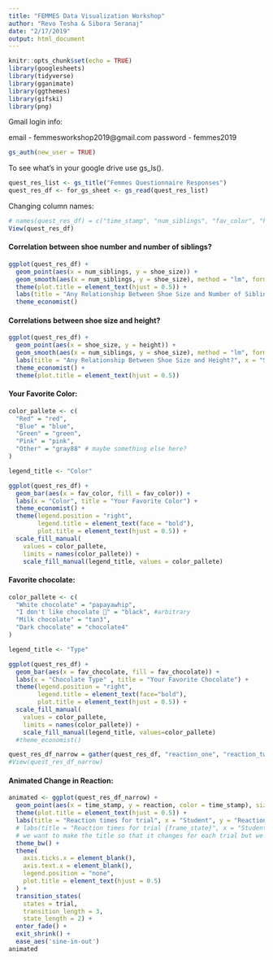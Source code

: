 ```yaml
---
title: "FEMMES Data Visualization Workshop"
author: "Revo Tesha & Sibora Seranaj"
date: "2/17/2019"
output: html_document
---
```


```r
knitr::opts_chunk$set(echo = TRUE)
library(googlesheets)
library(tidyverse)
library(gganimate)
library(ggthemes)
library(gifski)
library(png)
```

Gmail login info:

email - femmesworkshop2019@gmail.com
password - femmes2019
```r
gs_auth(new_user = TRUE)
```

To see what's in your google drive use gs_ls().
```r
quest_res_list <- gs_title("Femmes Questionnaire Responses")
quest_res_df <- for_gs_sheet <- gs_read(quest_res_list)
```

Changing column names:
```r
# names(quest_res_df) = c("time_stamp", "num_siblings", "fav_color", "height", "shoe_size", "movie_genre", "fav_chocolate", "fav_pet", "fav_season", "day_old", "reaction_one", "reaction_two", "reaction_three", "reaction_four")
View(quest_res_df)
```

#### Correlation between shoe number and number of siblings?
```r
ggplot(quest_res_df) +
  geom_point(aes(x = num_siblings, y = shoe_size)) +
  geom_smooth(aes(x = num_siblings, y = shoe_size), method = "lm", formula = y ~ x, se = F) +
  theme(plot.title = element_text(hjust = 0.5)) +
  labs(title = "Any Relationship Between Shoe Size and Number of Siblings?", x = "Number of Siblings", y = "Shoe Size") +
  theme_economist()
```

#### Correlations between shoe size and height?
```r
ggplot(quest_res_df) + 
  geom_point(aes(x = shoe_size, y = height)) +
  geom_smooth(aes(x = num_siblings, y = shoe_size), method = "lm", formula = y ~ x, se = F) +
  labs(title = "Any Relationship Between Shoe Size and Height?", x = "Shoe Size", y = "Height") +
  theme_economist() +
  theme(plot.title = element_text(hjust = 0.5))
```

#### Your Favorite Color:
```r

color_pallete <- c(
  "Red" = "red",
  "Blue" = "blue",
  "Green" = "green",
  "Pink" = "pink",
  "Other" = "gray88" # maybe something else here?
)

legend_title <- "Color"

ggplot(quest_res_df) + 
  geom_bar(aes(x = fav_color, fill = fav_color)) +
  labs(x = "Color", title = "Your Favorite Color") +
  theme_economist() +
  theme(legend.position = "right",
        legend.title = element_text(face = "bold"),
        plot.title = element_text(hjust = 0.5)) +
  scale_fill_manual(
    values = color_pallete,
    limits = names(color_pallete)) +
    scale_fill_manual(legend_title, values = color_pallete)
```

#### Favorite chocolate:
```r
color_pallete <- c(
  "White chocolate" = "papayawhip",
  "I don't like chocolate 😬" = "black", #arbitrary
  "Milk chocolate" = "tan3",
  "Dark chocolate" = "chocolate4"
)

legend_title <- "Type"

ggplot(quest_res_df) +
  geom_bar(aes(x = fav_chocolate, fill = fav_chocolate)) +
  labs(x = "Chocolate Type" , title = "Your Favorite Chocolate") +
  theme(legend.position = "right",
        legend.title = element_text(face="bold"),
        plot.title = element_text(hjust = 0.5)) +
  scale_fill_manual(
    values = color_pallete,
    limits = names(color_pallete)) +
    scale_fill_manual(legend_title, values=color_pallete)
  #theme_economist()
```

```r
quest_res_df_narrow = gather(quest_res_df, "reaction_one", "reaction_two", "reaction_three", "reaction_four", key = "trial", value = "reaction")
#View(quest_res_df_narrow)
```

#### Animated Change in Reaction:
```r
animated <- ggplot(quest_res_df_narrow) + 
  geom_point(aes(x = time_stamp, y = reaction, color = time_stamp), size = 3) +
  theme(plot.title = element_text(hjust = 0.5)) +
  labs(title = "Reaction times for trial", x = "Student", y = "Reaction times") +
  # labs(title = "Reaction times for trial {frame_state}", x = "Student", y = "Reaction times")
  # we want to make the title so that it changes for each trial but we don't know how to
  theme_bw() +
  theme(
    axis.ticks.x = element_blank(),
    axis.text.x = element_blank(),
    legend.position = "none",
    plot.title = element_text(hjust = 0.5)
  ) +
  transition_states(
    states = trial,  
    transition_length = 3,
    state_length = 2) + 
  enter_fade() +
  exit_shrink() +
  ease_aes('sine-in-out')
animated
```
